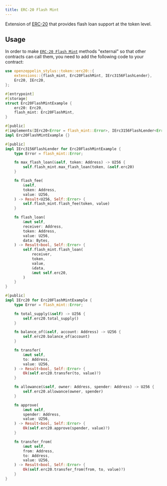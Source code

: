 ```yaml
---
title: ERC-20 Flash Mint
---
```


Extension of [ERC-20](/contracts-stylus/erc20) that provides flash loan support at the token level.

## Usage

In order to make [`ERC-20 Flash Mint`](https://docs.rs/openzeppelin-stylus/0.3.0/openzeppelin_stylus/token/erc20/extensions/flash_mint/index.html)  methods "external" so that other contracts can call them, you need to add the following code to your contract:

```rust
use openzeppelin_stylus::token::erc20::{
    extensions::{flash_mint, Erc20FlashMint, IErc3156FlashLender},
    Erc20, IErc20,
};

#[entrypoint]
#[storage]
struct Erc20FlashMintExample {
    erc20: Erc20,
    flash_mint: Erc20FlashMint,
}

#[public]
#[implements(IErc20<Error = flash_mint::Error>, IErc3156FlashLender<Error = flash_mint::Error>)]
impl Erc20FlashMintExample {}

#[public]
impl IErc3156FlashLender for Erc20FlashMintExample {
    type Error = flash_mint::Error;

    fn max_flash_loan(&self, token: Address) -> U256 {
        self.flash_mint.max_flash_loan(token, &self.erc20)
    }

    fn flash_fee(
        &self,
        token: Address,
        value: U256,
    ) -> Result<U256, Self::Error> {
        self.flash_mint.flash_fee(token, value)
    }

    fn flash_loan(
        &mut self,
        receiver: Address,
        token: Address,
        value: U256,
        data: Bytes,
    ) -> Result<bool, Self::Error> {
        self.flash_mint.flash_loan(
            receiver,
            token,
            value,
            &data,
            &mut self.erc20,
        )
    }
}

#[public]
impl IErc20 for Erc20FlashMintExample {
    type Error = flash_mint::Error;

    fn total_supply(&self) -> U256 {
        self.erc20.total_supply()
    }

    fn balance_of(&self, account: Address) -> U256 {
        self.erc20.balance_of(account)
    }

    fn transfer(
        &mut self,
        to: Address,
        value: U256,
    ) -> Result<bool, Self::Error> {
        Ok(self.erc20.transfer(to, value)?)
    }

    fn allowance(&self, owner: Address, spender: Address) -> U256 {
        self.erc20.allowance(owner, spender)
    }

    fn approve(
        &mut self,
        spender: Address,
        value: U256,
    ) -> Result<bool, Self::Error> {
        Ok(self.erc20.approve(spender, value)?)
    }

    fn transfer_from(
        &mut self,
        from: Address,
        to: Address,
        value: U256,
    ) -> Result<bool, Self::Error> {
        Ok(self.erc20.transfer_from(from, to, value)?)
    }
}
```
